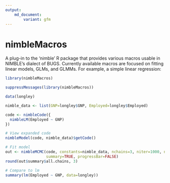 ```yaml
---
output: 
    md_document:
        variant: gfm
---
```


# nimbleMacros

A plug-in to the 'nimble' R package that provides various macros usable in NIMBLE's dialect of BUGS.
Currently available macros are focused on fitting linear models, GLMs, and GLMMs.
For example, a simple linear regression:

```r
library(nimbleMacros)
```

```r
suppressMessages(library(nimbleMacros))
```

```r
data(longley)

nimble_data <- list(GNP=longley$GNP, Employed=longley$Employed)

code <- nimbleCode({
  nimbleLM(Employed ~ GNP)
})

# View expanded code
nimbleModel(code, nimble_data)$getCode()
```

```r
# Fit model
out <- nimbleMCMC(code, constants=nimble_data, nchains=3, niter=1000, nburnin=500,
                  summary=TRUE, progressBar=FALSE)
round(out$summary$all.chains, 3)
```

```r
# Compare to lm
summary(lm(Employed ~ GNP, data=longley))
```
